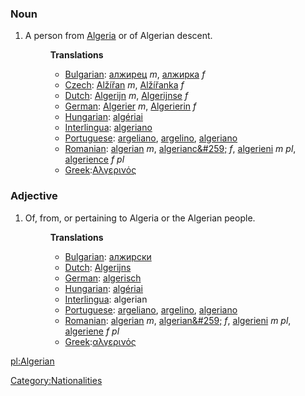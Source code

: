 ===Noun===
#A person from [[Algeria]] or of Algerian descent.
#:'''Translations'''
#:*[[Bulgarian]]: [[алжирец]] ''m'', [[алжирка]] ''f''
#:*[[Czech]]: [[Alžířan]] ''m'', [[Alžířanka]] ''f''
#:*[[Dutch]]: [[Algerijn]] ''m'', [[Algerijnse]] ''f''
#:*[[German]]: [[Algerier]] ''m'', [[Algerierin]] ''f''
#:*[[Hungarian]]: [[algériai]]
#:*[[Interlingua]]: [[algeriano]]
#:*[[Portuguese]]: [[argeliano]], [[argelino]], [[algeriano]]
#:*[[Romanian]]: [[algerian]] ''m'', [[algerianc&#259;]] ''f'', [[algerieni]] ''m pl'', [[algerience]] ''f pl''
#:*[[Greek]]:[[Αλγερινός]]

===Adjective===
#Of, from, or pertaining to Algeria or the Algerian people.
#:'''Translations'''
#:*[[Bulgarian]]: [[алжирски]]
#:*[[Dutch]]: [[Algerijns]]
#:*[[German]]: [[algerisch]]
#:*[[Hungarian]]: [[algériai]]
#:*[[Interlingua]]: algerian
#:*[[Portuguese]]: [[argeliano]], [[argelino]], [[algeriano]]
#:*[[Romanian]]: [[algerian]] ''m'', [[algerian&#259;]] ''f'', [[algerieni]] ''m pl'', [[algeriene]] ''f pl''
#:*[[Greek]]:[[αλγερινός]]

[[Category:Nationalities]]
[[pl:Algerian]]